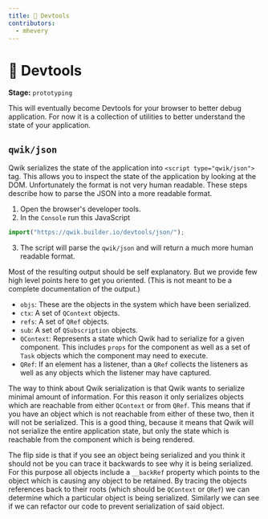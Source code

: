 ```yaml
---
title: 🧪 Devtools
contributors:
  - mhevery
---
```


# 🧪 Devtools

**Stage:** `prototyping`

This will eventually become Devtools for your browser to better debug application. For now it is a collection of utilities to better understand the state of your application.

## `qwik/json`

Qwik serializes the state of the application into `<script type="qwik/json">` tag. This allows you to inspect the state of the application by looking at the DOM. Unfortunately the format is not very human readable. These steps describe how to parse the JSON into a more readable format.

1. Open the browser's developer tools.
2. In the `Console` run this JavaScript

```javascript
import("https://qwik.builder.io/devtools/json/");
```

3. The script will parse the `qwik/json` and will return a much more human readable format.

Most of the resulting output should be self explanatory. But we provide few high level points here to get you oriented. (This is not meant to be a complete documentation of the output.)

- `objs`: These are the objects in the system which have been serialized.
- `ctx`: A set of `QContext` objects.
- `refs`: A set of `QRef` objects.
- `sub`: A set of `QSubscription` objects.
- `QContext`: Represents a state which Qwik had to serialize for a given component. This includes `props` for the component as well as a set of `Task` objects which the component may need to execute.
- `QRef`: If an element has a listener, than a `QRef` collects the listeners as well as any objects which the listener may have captured.

The way to think about Qwik serialization is that Qwik wants to serialize minimal amount of information. For this reason it only serializes objects which are reachable from either `QContext` or from `QRef`. This means that if you have an object which is not reachable from either of these two, then it will not be serialized. This is a good thing, because it means that Qwik will not serialize the entire application state, but only the state which is reachable from the component which is being rendered.

The flip side is that if you see an object being serialized and you think it should not be you can trace it backwards to see why it is being serialized. For this purpose all objects include a `__backRef` property which points to the object which is causing any object to be retained. By tracing the objects references back to their roots (which should be `QContext` or `QRef`) we can determine which a particular object is being serialized. Similarly we can see if we can refactor our code to prevent serialization of said object.
